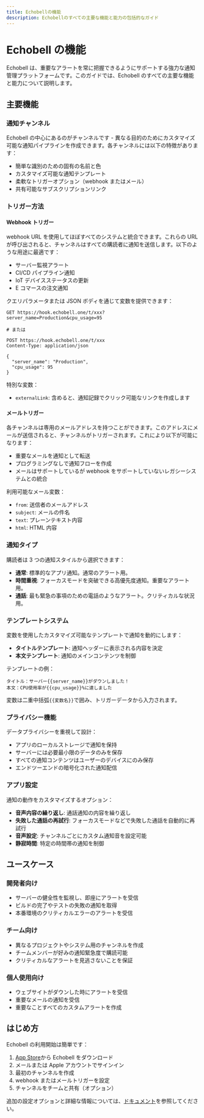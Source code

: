 ```yaml
---
title: Echobellの機能
description: Echobellのすべての主要な機能と能力の包括的なガイド
---
```


# Echobell の機能

Echobell は、重要なアラートを常に把握できるようにサポートする強力な通知管理プラットフォームです。このガイドでは、Echobell のすべての主要な機能と能力について説明します。

<Cards>
  <Card
    href="/ja/docs/webhook"
    title="Webhook連携"
    description="Echobellのwebhookをアプリケーションやサービスに統合する方法を学びます"
  />
  <Card
    href="/ja/docs/email-trigger"
    title="メールトリガー"
    description="Echobellでメールトリガーを使用して通知を送信する方法を学びます"
  />
  <Card
    href="/ja/docs/notification"
    title="通知"
    description="Echobellの通知の仕組みと利用可能な種類について理解する"
  />
</Cards>

## 主要機能

### 通知チャンネル

Echobell の中心にあるのがチャンネルです - 異なる目的のためにカスタマイズ可能な通知パイプラインを作成できます。各チャンネルには以下の特徴があります：

- 簡単な識別のための固有の名前と色
- カスタマイズ可能な通知テンプレート
- 柔軟なトリガーオプション（webhook またはメール）
- 共有可能なサブスクリプションリンク

### トリガー方法

#### Webhook トリガー

webhook URL を使用してほぼすべてのシステムと統合できます。これらの URL が呼び出されると、チャンネルはすべての購読者に通知を送信します。以下のような用途に最適です：

- サーバー監視アラート
- CI/CD パイプライン通知
- IoT デバイスステータスの更新
- E コマースの注文通知

クエリパラメータまたは JSON ボディを通じて変数を提供できます：

```http
GET https://hook.echobell.one/t/xxx?server_name=Production&cpu_usage=95

# または

POST https://hook.echobell.one/t/xxx
Content-Type: application/json

{
  "server_name": "Production",
  "cpu_usage": 95
}
```

特別な変数：

- `externalLink`: 含めると、通知記録でクリック可能なリンクを作成します

#### メールトリガー

各チャンネルは専用のメールアドレスを持つことができます。このアドレスにメールが送信されると、チャンネルがトリガーされます。これにより以下が可能になります：

- 重要なメールを通知として転送
- プログラミングなしで通知フローを作成
- メールはサポートしているが webhook をサポートしていないレガシーシステムとの統合

利用可能なメール変数：

- `from`: 送信者のメールアドレス
- `subject`: メールの件名
- `text`: プレーンテキスト内容
- `html`: HTML 内容

### 通知タイプ

購読者は 3 つの通知スタイルから選択できます：

- **通常**: 標準的なアプリ通知。通常のアラート用。
- **時間重視**: フォーカスモードを突破できる高優先度通知。重要なアラート用。
- **通話**: 最も緊急の事項のための電話のようなアラート。クリティカルな状況用。

### テンプレートシステム

変数を使用したカスタマイズ可能なテンプレートで通知を動的にします：

- **タイトルテンプレート**: 通知ヘッダーに表示される内容を決定
- **本文テンプレート**: 通知のメインコンテンツを制御

テンプレートの例：

```
タイトル：サーバー{{server_name}}がダウンしました！
本文：CPU使用率が{{cpu_usage}}%に達しました
```

変数は二重中括弧`{{変数名}}`で囲み、トリガーデータから入力されます。

### プライバシー機能

データプライバシーを重視して設計：

- アプリのローカルストレージで通知を保持
- サーバーには必要最小限のデータのみを保存
- すべての通知コンテンツはユーザーのデバイスにのみ保存
- エンドツーエンドの暗号化された通知配信

### アプリ設定

通知の動作をカスタマイズするオプション：

- **音声内容の繰り返し**: 通話通知の内容を繰り返し
- **失敗した通話の再試行**: フォーカスモードなどで失敗した通話を自動的に再試行
- **音声設定**: チャンネルごとにカスタム通知音を設定可能
- **静寂時間**: 特定の時間帯の通知を制御

## ユースケース

### 開発者向け

- サーバーの健全性を監視し、即座にアラートを受信
- ビルドの完了やテストの失敗の通知を取得
- 本番環境のクリティカルエラーのアラートを受信

### チーム向け

- 異なるプロジェクトやシステム用のチャンネルを作成
- チームメンバーが好みの通知緊急度で購読可能
- クリティカルなアラートを見逃さないことを保証

### 個人使用向け

- ウェブサイトがダウンした時にアラートを受信
- 重要なメールの通知を受信
- 重要なことすべてのカスタムアラートを作成

## はじめ方

Echobell の利用開始は簡単です：

1. [App Store](https://apps.apple.com/app/id6743597198)から Echobell をダウンロード
2. メールまたは Apple アカウントでサインイン
3. 最初のチャンネルを作成
4. webhook またはメールトリガーを設定
5. チャンネルをチームと共有（オプション）

追加の設定オプションと詳細な情報については、[ドキュメント](/ja/docs)を参照してください。

